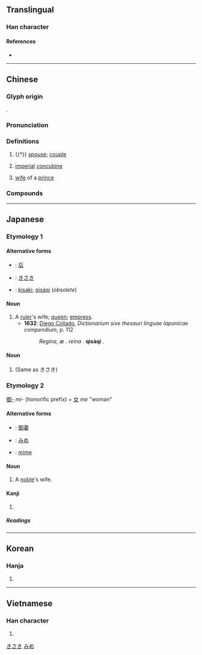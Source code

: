 {{character info/new}}
==Translingual==

===Han character===
{{Han char|rn=38|rad=女|as=03|sn=6|four=47417|canj=VSU|ids=⿰女己}}

====References====
* {{Han ref|kx=0255.220|dkj=06061|hdz=21027.110|uh=5983|ud=22915|bh=A66D|bd=42605}}

----

==Chinese==
{{zh-forms}}

===Glyph origin===
{{Han etym}}
{{Han compound|女|卩|ls=ic|t1=woman|t2=a kneeling man}}.

===Pronunciation===
{{zh-pron
|m=fēi
|c=fei1
|h=pfs=
|md=hĭ
|mn=hui
|w=1fi
|mc=y
|oc=y
|cat=n
}}

===Definitions===
{{zh-hanzi}}

# {{†}} [[spouse]]; [[couple]]
# {{lb|zh|historical}} [[imperial]] [[concubine]]
# {{lb|zh|historical}} [[wife]] of a [[prince]]

===Compounds===
{{zh-der|太妃糖|元妃|妃子笑|五妃廟|宸妃|妃祿仙女|帝妃|后妃|宓妃|婁妃|妃色|妃耦|妃子|妃嬪|妃匹|天妃|嬪妃|潘妃金蓮|梅妃|湘妃竹|江妃|禿妃之髮|王妃|楊貴妃|湘妃|潘妃|洛浦宓妃|明妃|潘妃步|靈妃|賢妃|貴妃醉酒|貴妃|虙妃}}

----

==Japanese==

===Etymology 1===

====Alternative forms====
* {{l|ja|kanji|Kanji}}: [[后]]
* {{l|ja|hiragana|Hiragana}}: [[きさき]]
* {{l|ja|romaji|Romaji}}: [[kisaki]]; [[qisàqi]] (''obsolete'')

====Noun====
{{ja-noun|きさき}}

# A [[ruler]]'s wife; [[queen]]; [[empress]].
#* '''1632''': [[w:Diego Collado|Diego Collado]], ''Dictionarium sive thesauri linguae Iaponicae compendium'', p. 112
#*: ''Regina, æ . reina .'' '''qisàqi''' .

====Noun====
{{ja-noun|きさい}}

# (Same as きさき)

===Etymology 2===
[[御-]] ''mi-'' (honorific prefix) + [[女]] ''me'' "woman"

====Alternative forms====
* {{l|ja|kanji|Kanji}}: [[御妻]]
* {{l|ja|hiragana|Hiragana}}: [[みめ]]
* {{l|ja|romaji|Romaji}}: [[mime]]

====Noun====
{{ja-noun|みめ}}

# A [[noble]]'s wife.

====Kanji====
{{ja-kanji|grade=c|rs=女03}}

# {{defn|lang=ja|sort=女03}}

=====Readings=====
{{ja-readings
|on=ひ, はい
|kun=きさき-
}}

[[Category:Japanese nouns|きさき]]
[[Category:Japanese nouns|みめ]]

----

==Korean==

===Hanja===
{{ko-hanja|hangeul=[[비]], [[배]]|rv=bi, b|mr=pi, p}}

# {{defn|lang=ko|sort=女03}}

----

==Vietnamese==

===Han character===
{{vi-hantu|[[phi]]|rs=女03}}

# {{defn|lang=vi|sort=女03}}